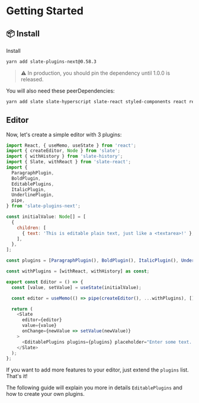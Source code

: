 
<Meta title="Docs/Getting Started" />

# Getting Started

## 📦 Install

Install

```bash
yarn add slate-plugins-next@0.58.3
```

> ⚠️ In production, you should pin the dependency until 1.0.0 is released.

You will also need these peerDependencies:

```bash
yarn add slate slate-hyperscript slate-react styled-components react react-dom
```

## Editor

Now, let's create a simple editor with 3 plugins: 

```js
import React, { useMemo, useState } from 'react';
import { createEditor, Node } from 'slate';
import { withHistory } from 'slate-history';
import { Slate, withReact } from 'slate-react';
import {
  ParagraphPlugin,
  BoldPlugin,
  EditablePlugins,
  ItalicPlugin,
  UnderlinePlugin,
  pipe,
} from 'slate-plugins-next';

const initialValue: Node[] = [
  {
    children: [
      { text: 'This is editable plain text, just like a <textarea>!' },
    ],
  },
];

const plugins = [ParagraphPlugin(), BoldPlugin(), ItalicPlugin(), UnderlinePlugin()];

const withPlugins = [withReact, withHistory] as const;

export const Editor = () => {
  const [value, setValue] = useState(initialValue);

  const editor = useMemo(() => pipe(createEditor(), ...withPlugins), []);

  return (
    <Slate
      editor={editor}
      value={value}
      onChange={newValue => setValue(newValue)}
    >
      <EditablePlugins plugins={plugins} placeholder="Enter some text..." />
    </Slate>
  );
};
```

If you want to add more features to your editor, just extend the `plugins` list. That's it! 

The following guide will explain you more in details `EditablePlugins` and how to create your own plugins.
